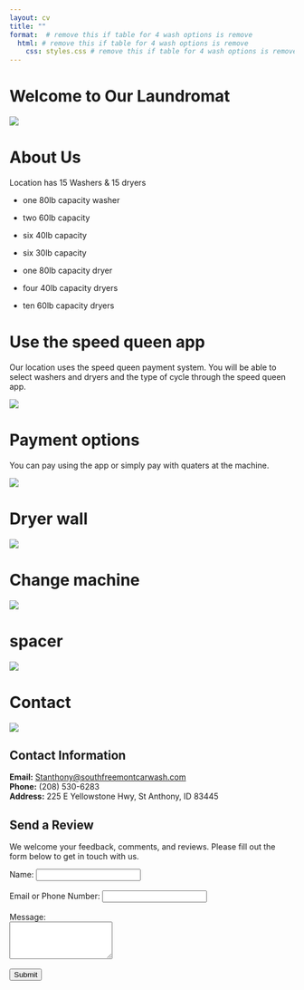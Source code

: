 ```yaml
---
layout: cv
title: ""
format:  # remove this if table for 4 wash options is remove
  html: # remove this if table for 4 wash options is remove
    css: styles.css # remove this if table for 4 wash options is remove
---
```


# Welcome to Our Laundromat

![](Images/north_side_wall.jpg)



# About Us

Location has 15 Washers & 15 dryers

* one 80lb capacity washer
* two 60lb capacity
* six 40lb capacity
* six 30lb capacity

* one 80lb capacity dryer
* four 40lb capacity dryers
* ten 60lb capacity dryers


# Use the speed queen app

Our location uses the speed queen payment system. You will be able to select washers and dryers and the type of cycle through the speed queen app. 

![](Images/speedqueen_kiosk.jpg)




# Payment options

You can pay using the app or simply pay with quaters at the machine. 

![](Images/dryer_screen_decal.jpg)

# Dryer wall

![](Images/alldryers_fromnorth.jpg)


# Change machine 

![](Images/coin_machine.jpg)

# spacer

![](Images/dryer_screen_decal.jpg)


# Contact 
![](Images/dryer_screen_decal.jpg)


## Contact Information

**Email:** [Stanthony@southfreemontcarwash.com](mailto:Stanthony@southfreemontcarwash.com)  
**Phone:** (208) 530-6283  
**Address:** 225 E Yellowstone Hwy, St Anthony, ID 83445 


## Send a Review

We welcome your feedback, comments, and reviews. Please fill out the form below to get in touch with us.

<form action="http://127.0.0.1:5000/submit" method="POST">
    <label for="name">Name:</label>
    <input type="text" id="name" name="name" required><br><br>
    <label for="email">Email or Phone Number:</label>
    <input type="text" id="email" name="email" required><br><br>
    <label for="message">Message:</label><br>
    <textarea id="message" name="message" rows="4" required></textarea><br><br>
    <input type="submit" value="Submit">
</form>